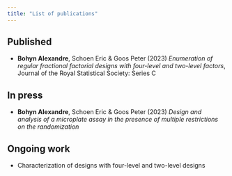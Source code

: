 ```yaml
---
title: "List of publications"
---
```


## Published

-   **Bohyn Alexandre**, Schoen Eric & Goos Peter (2023) *Enumeration of regular fractional factorial designs with four-level and two-level factors*, Journal of the Royal Statistical Society: Series C

## In press

-   **Bohyn Alexandre**, Schoen Eric & Goos Peter (2023) *Design and analysis of a microplate assay in the presence of multiple restrictions on the randomization*

## Ongoing work

-   Characterization of designs with four-level and two-level designs
